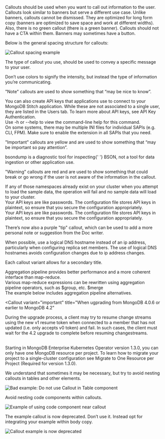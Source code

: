 
Callouts should be used when you want to call out information to the user. Callouts look similar to banners but serve a different use case. Unlike banners, callouts cannot be dismissed. They are optimized for long form copy (banners are optimized to save space and work at different widths). Also, there is no green callout (there is a green banner). Callouts should not have a CTA within them. Banners may sometimes have a button.

Below is the general spacing structure for callouts:

<Image
  src="/images/callout-header.png"
  alt="Callout spacing example"
  layout="responsive"
  width={700}
  height={260}
/>

The type of callout you use, should be used to convey a specific message to your user.

Don’t use colors to signify the intensity, but instead the type of information you’re communicating.

"Note" callouts are used to show something that “may be nice to know”.

<Callout variant="note">
  You can also create API keys that applications use to connect to your MongoDB
  Stitch application. While these are not associated to a single user, they are
  listed in the Users tab. To learn more about API keys, see API Key
  Authentication.
</Callout>

<br />

<Callout variant="note">
  Use <InlineCode>-h</InlineCode> or <InlineCode>--help</InlineCode> to view the
  command-line help for this command.
</Callout>

<br />

<Callout variant="note">
  On some systems, there may be multiple INI files for individual SAPIs (e.g.
  CLI, FPM). Make sure to enable the extension in all SAPIs that you need.
</Callout>

<br />

"Important" callouts are yellow and are used to show something that “may be important so pay attention”.

<Callout variant="important">
  <InlineCode>bsondump</InlineCode> is a diagnostic tool for inspecting{' '}
  <InlineCode>BSON</InlineCode>, not a tool for data ingestion or other
  application use.
</Callout>

<br />

"Warning" callouts are red and are used to show something that could break or go wrong if the user is not aware of the information in the callout.

<Callout variant="warning">
  If any of those namespaces already exist on your cluster when you attempt to
  load the sample data, the operation will fail and no sample data will load to
  your cluster.
</Callout>

<br />

<div
  className={css`
    display: flex;
  `}
>
  <div className={css`display: flex; flex-direction: column; align-items: center`}>
    <Callout
    variant="important"
      className={css`
        margin-right: 10px;
      `}
    >
      Your API keys are like passwords. The configuration file stores <InlineDefinition definition="Application Programming Interface">API</InlineDefinition> keys in plaintext, so ensure that you secure the configuration appropriately.
    </Callout>
    <CheckmarkWithCircleIcon size="xlarge" fill={uiColors.green.base} className={css`margin-top: 10px`}/>
  </div>

  <div className={css`display: flex; flex-direction: column; align-items: center`}>
    <Callout
    variant="important"
      className={css`
        margin-left: 10px;
      `}
    >
      Your API keys are like passwords. The configuration file stores <span className={css`cursor: help; text-decoration: underline;`}>API</span> keys in plaintext, so ensure that you secure the configuration appropriately.
    </Callout>
    <XWithCircleIcon size="xlarge" fill={uiColors.red.base} className={css`margin-top: 10px`}/>

  </div>
</div>

There’s now also a purple "tip" callout, which can be used to add a more personal note or suggestion from the Doc writer.

<Callout variant="tip">
  When possible, use a logical DNS hostname instead of an ip address,
  particularly when configuring replica set members. The use of logical DNS
  hostnames avoids configuration changes due to ip address changes.
</Callout>

<br />

Each callout variant allows for a secondary title.

<Callout variant="note" title="Aggregation pipeline as alternative">
  <div
    className={css`
      margin-bottom: 16px;
    `}
  >
    Aggregation pipeline provides better performance and a more coherent
    interface than map-reduce.
  </div>
  <div
    className={css`
      margin-bottom: 16px;
    `}
  >
    Various map-reduce expressions can be rewritten using aggregation pipeline
    operators, such as <InlineCode>$group</InlineCode>, etc.
    <InlineCode>$merge</InlineCode>
  </div>
  The example below includes aggregation pipeline alternatives.
</Callout>

<br />

<Callout
  variant="important"
  title="When ugprading from MongoDB 4.0.6 or earlier to MongoDB 4.2"
>
  During the upgrade process, a client may try to resume change streams using
  the new <InlineCode>v1</InlineCode> resume token when connected to a member
  that has not updated (i.e. only accepts <InlineCode>v0</InlineCode> token) and
  fail. In such cases, the client must wait for the 4.2 upgrade to complete
  before resuming changestreams.
</Callout>

<br />

<Callout variant="warning" title="Upgrading to version 1.3.0 and newer">
  Starting in MongoDB Enterprise Kubernetes Operator version 1.3.0, you can only
  have one MongoDB resource per project. To learn how to migrate your project to
  a single-cluster configuration see Migrate to One Resource per Project
  (Required for version 1.3.0).
</Callout>

We understand that sometimes it may be necessary, but try to avoid nesting callouts in tables and other elements.

<Image
  src="/images/callout-table-example.png"
  alt="Bad example: Do not use Callout in Table component"
  layout="responsive"
  width={700}
  height={365}
/>

Avoid nesting code components within callouts.

<Image
  src="/images/callout-code-example.png"
  alt="Example of using code component near callout"
  layout="responsive"
  width={700}
  height={380}
/>

The example callout is now deprecated. Don’t use it. Instead opt for integrating your example within body copy.

<Image
  src="/images/callout-example-example.png"
  alt="Callout example is now deprecated"
  layout="responsive"
  width={700}
  height={250}
/>
